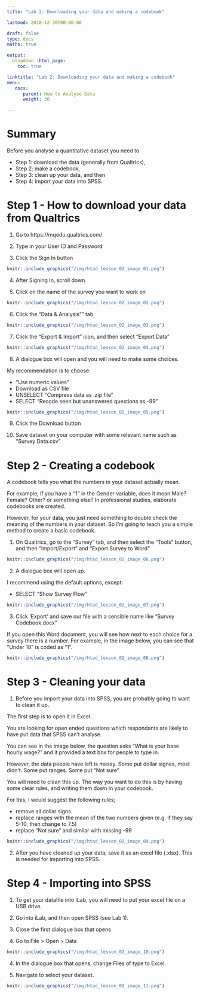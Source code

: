 ```yaml
---
title: "Lab 2: Downloading your data and making a codebook"

lastmod: 2018-12-30T00:00:00

draft: false
type: docs
maths: true	

output:
  blogdown::html_page:
    toc: true

linktitle: "Lab 2: Downloading your data and making a codebook"
menu:
   docs:
      parent: How to Analyse Data
      weight: 30

---
```

<style> img { padding:1px; border:1px solid #021a40; } </style>

# Summary
Before you analyse a quantitative dataset you need to 

* Step 1: download the data (generally from Qualtrics), 
* Step 2: make a codebook,  
* Step 3: clean up your data, and then
* Step 4: import your data into SPSS.

# Step 1 - How to download your data from Qualtrics 

1) Go to https://mqedu.qualtrics.com/

2) Type in your User ID and Password

3) Click the Sign In button

```r
knitr::include_graphics("/img/htad_lesson_02_image_01.png")
```

4) After Signing In, scroll down 

5) Click on the name of the survey you want to work on

```r
knitr::include_graphics("/img/htad_lesson_02_image_02.png")
```

6)  Click the "Data & Analysis"" tab

```r
knitr::include_graphics("/img/htad_lesson_02_image_03.png")
```

7)  Click the "Export & Import" icon, and then select "Export Data"
 
 ```r
knitr::include_graphics("/img/htad_lesson_02_image_04.png")
```

8) A dialogue box will open and you will need to make some choices. 

My recommendation is to choose:

* "Use numeric values" 
* Download as CSV file
* UNSELECT "Compress data as .zip file"
* SELECT "Recode seen but unanswered questions as -99" 

```r
knitr::include_graphics("/img/htad_lesson_02_image_05.png")
```

9) Click the Download button

10) Save dataset on your computer with some relevant name such as "Survey Data.csv"

# Step 2 - Creating a codebook

A codebook tells you what the numbers in your dataset actually mean. 

For example, if you have a "1" in the Gender variable, does it mean Male? Female? Other? or something else? 
In professional studies, elaborate codebooks are created. 

However, for your data, you just need something to double check the meaning of the numbers in your dataset. 
So I'm going to teach you a simple method to create a basic codebook.

1) On Qualtrics, go to the "Survey" tab, and then select the "Tools" button, and then "Import/Export" and "Export Survey to Word"

```r
knitr::include_graphics("/img/htad_lesson_02_image_06.png")
```

2) A dialogue box will open up.

I recommend using the default options, except:

* SELECT "Show Survey Flow"

```r
knitr::include_graphics("/img/htad_lesson_02_image_07.png")
```
 
3)  Click 'Export' and save our file with a sensible name like "Survey Codebook.docx"

If you open this Word document, you will see how next to each choice for a survey there is a number. For example, in the image below, you can see that "Under 18" is coded as "1".

```r
knitr::include_graphics("/img/htad_lesson_02_image_08.png")
```

# Step 3 - Cleaning your data

1)  Before you import your data into SPSS, you are probably going to want to clean it up.

The first step is to open it in Excel. 

You are looking for open ended questions which respondants are likely to have put data that SPSS can't analyse. 

You can see in the image below, the question asks "What is your base hourly wage?" and it provided a text box for people to type in. 

However, the data people have left is messy. Some put dollar signes, most didn't. Some put ranges. Some put "Not sure"

You will need to clean this up. The way you want to do this is by having some clear rules, and writing them down in your codebook. 

For this, I would suggest the following rules;

* remove all dollar signs
* replace ranges with the mean of the two numbers given (e.g. if they say 5-10, then change to 7.5)
* replace "Not sure" and similar with missing -99

```r
knitr::include_graphics("/img/htad_lesson_02_image_09.png")
```

2) After you have cleaned up your data, save it as an excel file (.xlsx). This is needed for importing into SPSS. 

# Step 4 - Importing into SPSS

1) To get your datafile into iLab, you will need to put your excel file on a USB drive. 

2)  Go into iLab, and then open SPSS (see Lab 1).

3)  Close the first dialogue box that opens

4)  Go to File > Open > Data 

```r
knitr::include_graphics("/img/htad_lesson_02_image_10.png")
```

4)  In the dialogue box that opens, change Files of type to Excel.

5)  Navigate to select your dataset.

```r
knitr::include_graphics("/img/htad_lesson_02_image_11.png")
```
